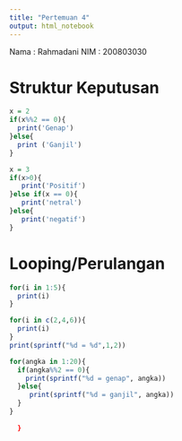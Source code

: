---
title: "Pertemuan 4"
output: html_notebook
---
Nama : Rahmadani
NIM  : 200803030

# Struktur Keputusan 
```{r}
x = 2
if(x%%2 == 0){
  print('Genap')
}else{
  print ('Ganjil')
}
```
```{r}
x = 3
if(x>0){
   print('Positif')
}else if(x == 0){
   print('netral')
}else{
   print('negatif')
}
```


# Looping/Perulangan
```{r}
for(i in 1:5){
  print(i)
}

for(i in c(2,4,6)){
  print(i)
}
print(sprintf("%d = %d",1,2))
```
```{r}
for(angka in 1:20){
  if(angka%%2 == 0){
    print(sprintf("%d = genap", angka))
  }else{
     print(sprintf("%d = ganjil", angka))
  }
}
    
  }
  
```

